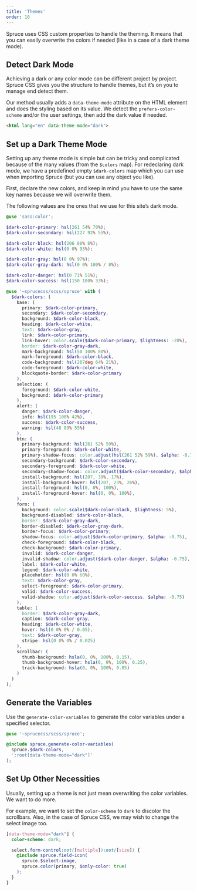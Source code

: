 ```yaml
---
title: 'Themes'
order: 10
---
```


<p class="lead">Spruce uses CSS custom properties to handle the theming. It means that you can easily overwrite the colors if needed (like in a case of a dark theme mode).</p>

## Detect Dark Mode

Achieving a dark or any color mode can be different project by project. Spruce CSS gives you the structure to handle themes, but it’s on you to manage end detect them.

Our method usually adds a `data-theme-mode` attribute on the HTML element and does the styling based on its value. We detect the `prefers-color-scheme` and/or the user settings, then add the dark value if needed.

```html
<html lang="en" data-theme-mode="dark">
```

## Set up a Dark Theme Mode

Setting up any theme mode is simple but can be tricky and complicated because of the many values (from the `$colors` map). For redeclaring dark mode, we have a predefined empty `$dark-colors` map which you can use when importing Spruce (but you can use any object you like).

First, declare the new colors, and keep in mind you have to use the same key names because we will overwrite them.

The following values are the ones that we use for this site’s dark mode.

```scss
@use 'sass:color';

$dark-color-primary: hsl(261 54% 70%);
$dark-color-secondary: hsl(227 92% 55%);

$dark-color-black: hsl(206 88% 6%);
$dark-color-white: hsl(0 0% 95%);

$dark-color-gray: hsl(0 0% 97%);
$dark-color-gray-dark: hsl(0 0% 100% / 8%);

$dark-color-danger: hsl(0 71% 51%);
$dark-color-success: hsl(150 100% 33%);

@use '~sprucecss/scss/spruce' with (
  $dark-colors: (
    base: (
      primary: $dark-color-primary,
      secondary: $dark-color-secondary,
      background: $dark-color-black,
      heading: $dark-color-white,
      text: $dark-color-gray,
      link: $dark-color-primary,
      link-hover: color.scale($dark-color-primary, $lightness: -20%),
      border: $dark-color-gray-dark,
      mark-background: hsl(50 100% 80%),
      mark-foreground: $dark-color-black,
      code-background: hsl(207deg 64% 21%),
      code-foreground: $dark-color-white,
      blockquote-border: $dark-color-primary
    ),
    selection: (
      foreground: $dark-color-white,
      background: $dark-color-primary
    ),
    alert: (
      danger: $dark-color-danger,
      info: hsl(195 100% 42%),
      success: $dark-color-success,
      warning: hsl(48 89% 55%)
    ),
    btn: (
      primary-background: hsl(261 52% 59%),
      primary-foreground: $dark-color-white,
      primary-shadow-focus: color.adjust(hsl(261 52% 59%), $alpha: -0.75),
      secondary-background: $dark-color-secondary,
      secondary-foreground: $dark-color-white,
      secondary-shadow-focus: color.adjust($dark-color-secondary, $alpha: -0.75),
      install-background: hsl(207, 39%, 17%),
      install-background-hover: hsl(207, 23%, 26%),
      install-foreground: hsl(0, 0%, 100%),
      install-foreground-hover: hsl(0, 0%, 100%),
    ),
    form: (
      background: color.scale($dark-color-black, $lightness: 5%),
      background-disabled: $dark-color-black,
      border: $dark-color-gray-dark,
      border-disabled: $dark-color-gray-dark,
      border-focus: $dark-color-primary,
      shadow-focus: color.adjust($dark-color-primary, $alpha: -0.75),
      check-foreground: $dark-color-black,
      check-background: $dark-color-primary,
      invalid: $dark-color-danger,
      invalid-shadow: color.adjust($dark-color-danger, $alpha: -0.75),
      label: $dark-color-white,
      legend: $dark-color-white,
      placeholder: hsl(0 0% 60%),
      text: $dark-color-gray,
      select-foreground: $dark-color-primary,
      valid: $dark-color-success,
      valid-shadow: color.adjust($dark-color-success, $alpha: -0.75)
    ),
    table: (
      border: $dark-color-gray-dark,
      caption: $dark-color-gray,
      heading: $dark-color-white,
      hover: hsl(0 0% 0% / 0.05),
      text: $dark-color-gray,
      stripe: hsl(0 0% 0% / 0.025)
    ),
    scrollbar: (
      thumb-background: hsla(0, 0%, 100%, 0.15),
      thumb-background-hover: hsla(0, 0%, 100%, 0.25),
      track-background:	hsla(0, 0%, 100%, 0.05)
    )
  )
);
```

## Generate the Variables

Use the `generate-color-variables` to generate the color variables under a specified selector.

```scss
@use '~sprucecss/scss/spruce';

@include spruce.generate-color-variables(
  spruce.$dark-colors,
  ':root[data-theme-mode="dark"]'
);
```

## Set Up Other Necessities

Usually, setting up a theme is not just mean overwriting the color variables. We want to do more.

For example, we want to set the `color-scheme` to `dark` to discolor the scrollbars. Also, in the case of Spruce CSS, we may wish to change the select image too.

```scss
[data-theme-mode="dark"] {
  color-scheme: dark;

  select.form-control:not([multiple]):not([size]) {
    @include spruce.field-icon(
      spruce.$select-image,
      spruce.color(primary, $only-color: true)
    );
  }
}
```
